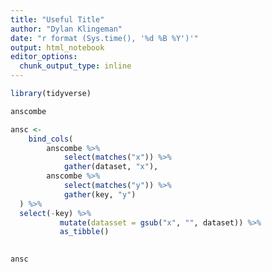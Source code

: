 ```yaml
---
title: "Useful Title"
author: "Dylan Klingeman"
date: "r format (Sys.time(), '%d %B %Y')'"
output: html_notebook
editor_options: 
  chunk_output_type: inline
---
```


```r
library(tidyverse)
```
```r
anscombe
```

```r
ansc <- 
    bind_cols(
        anscombe %>%
            select(matches("x")) %>%
            gather(dataset, "x"), 
        anscombe %>%
            select(matches("y")) %>%
            gather(key, "y")
  ) %>%
  select(-key) %>%
           mutate(datasset = gsub("x", "", dataset)) %>%
           as_tibble()
    
```

```r
ansc
```

